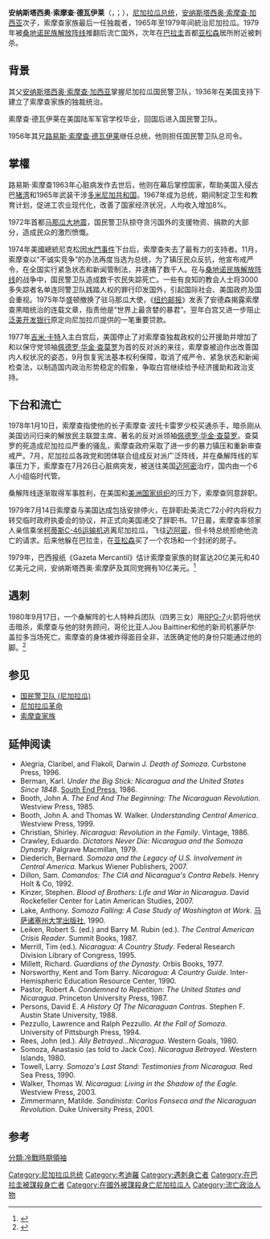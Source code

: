 {{noteTA
|1=zh-hans:索摩查;zh-tw:蘇慕薩
}}
{{Infobox President
| name           = 安纳斯塔西奥·索摩查·德瓦伊莱<br>Anastasio Somoza DeBayle
| image          = President Anastasio Somoza Debayle of Nicaragua, before State Dinner - NARA - 194723-perspective-tilt-crop (cropped).jpg
| imagesize      = 200px
| caption        = 
| order          = [[尼加拉瓜总统|尼加拉瓜总统]]
| term_start     = 1967年5月1日
| term_end       = 1972年5月1日
| predecessor    = [[洛伦佐·格雷罗·古铁雷斯|洛伦佐·古铁雷斯]]
| successor      = 自由-保守党军政府
| vicepresident  = [[弗朗西斯科·乌尔库约·马利亚尼奥斯|弗朗西斯科·乌尔库约]]和[[阿方索·卡列哈斯·德什昂|阿方索·卡列哈斯·德什昂]]
| term_start2    = 1974年12月1日
| term_end2      = 1979年7月17日
| predecessor2   = 自由-保守党军政府
| successor2     = [[弗朗西斯科·乌尔库约·马利亚尼奥斯|弗朗西斯科·乌尔库约]]<br />國家重建軍政府
| birth_date     = {{birth date|1925|12|5}}
| birth_place    = 尼加拉瓜[[莱昂_(尼加拉瓜)|莱昂]]
| death_date     = {{death date and age|mf=yes|1980|9|17|1925|12|5}}
| death_place    = [[巴拉圭|巴拉圭]][[亚松森|亚松森]]
| resting_place  = [[美國|美國]][[邁阿密|邁阿密]]伍德勞恩公園北墓「Somoza Portocarrero」
| spouse         = [[霍普·波托卡雷罗|霍普·波托卡雷罗]]（Hope Portocarrero）
| party          = {{link-es|民族主义自由党|Partido Liberal Nacionalista}} (PLN)
}}

'''安纳斯塔西奥·索摩查·德瓦伊莱'''（{{lang-es|Anastasio Somoza Debayle}}，{{IPA-es|anasˈtasjo soˈmosa ðeˈβajle|pron}}；{{bd|1925年|12月5日|1980年|9月17日|catIdx=Somoza Debayle, Anastasio}}），[[尼加拉瓜总统|尼加拉瓜总统]]，[[安纳斯塔西奥·索摩查·加西亚|安纳斯塔西奥·索摩查·加西亚]]次子，索摩查家族最后一任独裁者，1965年至1979年间統治尼加拉瓜。1979年被[[桑地诺民族解放阵线|桑地诺民族解放阵线]]推翻后流亡国外，次年在[[巴拉圭|巴拉圭]]首都[[亚松森|亚松森]]居所附近被刺杀。

== 背景 ==
其父[[安纳斯塔西奥·索摩查·加西亚|安纳斯塔西奥·索摩查·加西亚]]掌握尼加拉瓜国民警卫队，1936年在美国支持下建立了索摩查家族的独裁统治。

索摩查·德瓦伊莱在美国陆军军官学校毕业，回国后进入国民警卫队。

1956年其兄[[路易斯·索摩查·德瓦伊莱|路易斯·索摩查·德瓦伊莱]]继任总统，他则担任国民警卫队总司令。

== 掌權 ==
路易斯·索摩查1963年心脏病发作去世后，他则在幕后掌控国家，帮助美国入侵古巴[[猪湾事件|猪湾]]和1965年武装干涉[[多米尼加共和国|多米尼加共和国]]。1967年成为总统，期间制定卫生和教育计划，促进工农业现代化，改善了国家经济状况，人均收入增加8%。

1972年首都[[马那瓜大地震|马那瓜大地震]]，国民警卫队掠夺贪污国外的支援物资、捐款的大部分，造成民众的激烈愤慨。

1974年美國總統尼克松因[[水門事件|水門事件]]下台后，索摩查失去了最有力的支持者。11月，索摩查以“不诚实竞争”的办法再度当选为总统，为了镇压民众反抗，他宣布戒严令，在全国实行紧急状态和新闻管制法，并逮捕了数千人。在与[[桑地诺民族解放阵线|桑地诺民族解放阵线]]的战争中，国民警卫队造成数千农民失踪死亡。一些有良知的教会人士将3000多失踪者名单连同警卫队践踏人权的罪行印发国外，引起国际社会、美国政府及国会重视。1975年华盛顿撤换了驻马那瓜大使，《[[纽约邮报|纽约邮报]]》发表了安德森揭露索摩查黑暗统治的连载文章，指责他是“世界上最贪婪的暴君”。翌年白宫又进一步阻止[[泛美开发银行|泛美开发银行]]原定向尼加拉爪提供的一笔重要贷款。

1977年[[吉米·卡特|吉米·卡特]]入主白宫后，美国停止了对索摩查独裁政权的公开援助并增加了和以保守党领袖[[佩德罗·华金·查莫罗|佩德罗·华金·查莫罗]]为首的反对派的来往，索摩查被迫作出改善国内人权状况的姿态，9月恢复宪法基本权利保障，取消了戒严令、紧急状态和新闻检查法，以制造国内政治形势稳定的假象，争取白宫继续给予经济援助和政治支持。

== 下台和流亡 ==
1978年1月10日，索摩查指使他的长子索摩查·波托卡雷罗少校买通杀手，暗杀刚从美国访问归来的解放民主联盟主席、著名的反对派领袖[[佩德罗·华金·查莫罗|佩德罗·华金·查莫罗]]。查莫罗的死造成尼加拉瓜严重的骚乱，索摩查政府采取了进一步的暴力镇压和重新审查戒严。7月，尼加拉瓜各政党和团体联合组成反对派广泛阵线，并在桑解阵线的军事压力下，索摩查在7月26日心脏病突发，被送往美国[[迈阿密|迈阿密]]治疗，国内由一个6人小组临时代管。

桑解阵线逐渐取得军事胜利，在美国和[[美洲国家组织|美洲国家组织]]的压力下，索摩查同意辞职。

1979年7月14日索摩查与美国达成包括安排停火，在辞职赴美流亡72小时内将权力转交临时政府执委会的协议，并正式向美国递交了辞职书。17日晨，索摩查率领家人亲信乘坐[[C-46运输机|柯蒂斯C-46运输机]]逃离尼加拉瓜，飞往[[迈阿密|迈阿密]]，但卡特总统拒绝他流亡的请求。后来他躲在巴拉圭，在[[亚松森|亚松森]]买了一个农场和一个封闭的房子。

1979年，巴西报纸《Gazeta Mercantil》估计索摩查家族的财富达20亿美元和40亿美元之间，安纳斯塔西奥·索摩萨及其同党拥有10亿美元。<ref>{{Cite web |url=http://books.google.cl/books?id=JMMKAAAAIAAJ&q=somoza+million+gazeta&dq=somoza+million+gazeta&source=bl&ots=BhYQH6qUgA&sig=UrG-E2nvC0ffFe6YV6x1toYfNlw&hl=es&sa=X&ei=OfOFUI7gMonq9ATAw4Fo&ved=0CCwQ6AEwAA |title=''World Marxist Review'', Vol. 22 |access-date=2014-07-19 |archive-date=2017-06-02 |archive-url=https://web.archive.org/web/20170602213155/https://books.google.cl/books?id=JMMKAAAAIAAJ&q=somoza+million+gazeta&dq=somoza+million+gazeta&source=bl&ots=BhYQH6qUgA&sig=UrG-E2nvC0ffFe6YV6x1toYfNlw&hl=es&sa=X&ei=OfOFUI7gMonq9ATAw4Fo&ved=0CCwQ6AEwAA |dead-url=no }}</ref>

== 遇刺 ==
1980年9月17日，一个桑解阵的七人特种兵团队（四男三女）用[[RPG-7|RPG-7]]火箭将他伏击暗杀，索摩查与他的财务顾问，哥伦比亚人Jou Baittiner和他的新司机塞萨尔·盖拉多当场死亡。索摩查的身体被炸得面目全非，法医确定他的身份只能通过他的脚。<ref>{{Cite web |url=http://www.latinamericanstudies.org/somoza/somoza-car.jpg |title=Somoza Car |access-date=2014-07-19 |archive-date=2021-02-25 |archive-url=https://web.archive.org/web/20210225001054/http://www.latinamericanstudies.org/somoza/somoza-car.jpg |dead-url=no }}</ref>

== 参见 ==
* [[国民警卫队_(尼加拉瓜)|国民警卫队 (尼加拉瓜)]]
* [[尼加拉瓜革命|尼加拉瓜革命]]
* [[索摩查家族|索摩查家族]]

== 延伸阅读 ==
*Alegria, Claribel, and Flakoll, Darwin J. ''Death of Somoza''. Curbstone Press, 1996.
*Berman, Karl. ''Under the Big Stick: Nicaragua and the United States Since 1848''. [[South_End_Press|South End Press]], 1986.
*Booth, John A. ''The End And The Beginning: The Nicaraguan Revolution''. Westview Press, 1985.
*Booth, John A. and Thomas W. Walker. ''Understanding Central America''. Westview Press, 1999.
*Christian, Shirley. ''Nicaragua: Revolution in the Family''. Vintage, 1986.
*Crawley, Eduardo. ''Dictators Never Die: Nicaragua and the Somoza Dynasty''. Palgrave Macmillan, 1979.
*Diederich, Bernard. ''Somoza and the Legacy of U.S. Involvement in Central America''. Markus Wiener Publishers, 2007.
*Dillon, Sam. ''Comandos: The CIA and Nicaragua's Contra Rebels''. Henry Holt & Co, 1992.
*Kinzer, Stephen. ''Blood of Brothers: Life and War in Nicaragua''. David Rockefeller Center for Latin American Studies, 2007.
*Lake, Anthony. ''Somoza Falling: A Case Study of Washington at Work''. [[马萨诸塞州大学出版社|马萨诸塞州大学出版社]], 1990.
*Leiken, Robert S. (ed.) and Barry M. Rubin (ed.). ''The Central American Crisis Reader''. Summit Books, 1987.
*Merrill, Tim (ed.). ''Nicaragua: A Country Study''. Federal Research Division Library of Congress, 1995.
*Millett, Richard. ''Guardians of the Dynasty.'' Orbis Books, 1977.
*Norsworthy, Kent and Tom Barry. ''Nicaragua: A Country Guide''. Inter-Hemispheric Education Resource Center, 1990.
*Pastor, Robert A. ''Condemned to Repetition: The United States and Nicaragua''. Princeton University Press, 1987.
*Persons, David E. ''A History Of The Nicaraguan Contras''. Stephen F. Austin State University, 1988.
*Pezzullo, Lawrence and Ralph Pezzullo. ''At the Fall of Somoza''. University of Pittsburgh Press, 1994.
*Rees, John (ed.). ''Ally Betrayed...Nicaragua''. Western Goals, 1980.
*Somoza, Anastasio (as told to Jack Cox). ''Nicaragua Betrayed''. Western Islands, 1980.
*Towell, Larry. ''Somoza's Last Stand: Testimonies from Nicaragua''. Red Sea Press, 1990.
*Walker, Thomas W. ''Nicaragua: Living in the Shadow of the Eagle''. Westview Press, 2003.
*Zimmermann, Matilde. ''Sandinista: Carlos Fonseca and the Nicaraguan Revolution''. Duke University Press, 2001.

== 参考 ==
<references/>

{{s-start}}
{{s-off}}
{{s-bef|before=[[洛伦佐·格雷罗·古铁雷斯|洛伦佐·古铁雷斯]]}}
{{s-ttl|title=[[尼加拉瓜总统|尼加拉瓜总统]]|years=1967–1972}}
{{s-aft|after=[[自由-保守党军政府|自由-保守党军政府]]}}
{{s-bef|before=[[自由-保守党军政府|自由-保守党军政府]]}}
{{s-ttl|title=[[尼加拉瓜总统|尼加拉瓜总统]]|years=1974–1979}}
{{s-aft|after=[[弗朗西斯科·乌尔库约·马利亚尼奥斯|弗朗西斯科·乌尔库约]]}}
{{s-end}}

{{冷戰相關人物}}
{{Authority control}}
{{DEFAULTSORT:Somoza Debayle, Anastasio}}

[[Category:尼加拉瓜总统|Category:尼加拉瓜总统]]
[[Category:考迪羅|Category:考迪羅]]
[[Category:遇刺身亡者|Category:遇刺身亡者]]
[[Category:在巴拉圭被謀殺身亡者|Category:在巴拉圭被謀殺身亡者]]
[[Category:在國外被謀殺身亡尼加拉瓜人|Category:在國外被謀殺身亡尼加拉瓜人]]
[[分類:冷戰時期領袖|分類:冷戰時期領袖]]
[[Category:流亡政治人物|Category:流亡政治人物]]